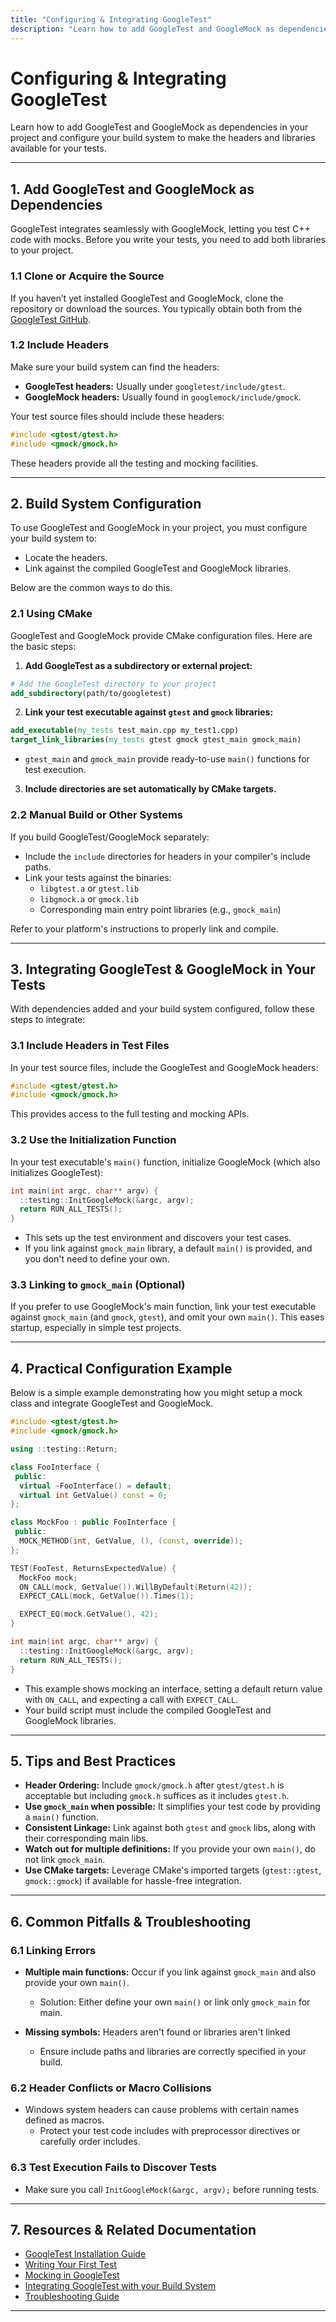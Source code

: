 ```yaml
---
title: "Configuring & Integrating GoogleTest"
description: "Learn how to add GoogleTest and GoogleMock as dependencies in your project and configure your build system to make the headers and libraries available for your tests."
---
```


# Configuring & Integrating GoogleTest

Learn how to add GoogleTest and GoogleMock as dependencies in your project and configure your build system to make the headers and libraries available for your tests.

---

## 1. Add GoogleTest and GoogleMock as Dependencies

GoogleTest integrates seamlessly with GoogleMock, letting you test C++ code with mocks. Before you write your tests, you need to add both libraries to your project.

### 1.1 Clone or Acquire the Source

If you haven’t yet installed GoogleTest and GoogleMock, clone the repository or download the sources. You typically obtain both from the [GoogleTest GitHub](https://github.com/google/googletest).

### 1.2 Include Headers

Make sure your build system can find the headers:

- **GoogleTest headers:** Usually under `googletest/include/gtest`.
- **GoogleMock headers:** Usually found in `googlemock/include/gmock`.

Your test source files should include these headers:

```cpp
#include <gtest/gtest.h>
#include <gmock/gmock.h>
```

These headers provide all the testing and mocking facilities.

---

## 2. Build System Configuration

To use GoogleTest and GoogleMock in your project, you must configure your build system to:

- Locate the headers.
- Link against the compiled GoogleTest and GoogleMock libraries.

Below are the common ways to do this.

### 2.1 Using CMake

GoogleTest and GoogleMock provide CMake configuration files. Here are the basic steps:

1. **Add GoogleTest as a subdirectory or external project:**

```cmake
# Add the GoogleTest directory to your project
add_subdirectory(path/to/googletest)
```

2. **Link your test executable against `gtest` and `gmock` libraries:**

```cmake
add_executable(my_tests test_main.cpp my_test1.cpp)
target_link_libraries(my_tests gtest gmock gtest_main gmock_main)
```

- `gtest_main` and `gmock_main` provide ready-to-use `main()` functions for test execution.

3. **Include directories are set automatically by CMake targets.**

### 2.2 Manual Build or Other Systems

If you build GoogleTest/GoogleMock separately:

- Include the `include` directories for headers in your compiler's include paths.
- Link your tests against the binaries:
  - `libgtest.a` or `gtest.lib` 
  - `libgmock.a` or `gmock.lib`
  - Corresponding main entry point libraries (e.g., `gmock_main`)

Refer to your platform's instructions to properly link and compile.

---

## 3. Integrating GoogleTest & GoogleMock in Your Tests

With dependencies added and your build system configured, follow these steps to integrate:

### 3.1 Include Headers in Test Files

In your test source files, include the GoogleTest and GoogleMock headers:

```cpp
#include <gtest/gtest.h>
#include <gmock/gmock.h>
```

This provides access to the full testing and mocking APIs.

### 3.2 Use the Initialization Function

In your test executable's `main()` function, initialize GoogleMock (which also initializes GoogleTest):

```cpp
int main(int argc, char** argv) {
  ::testing::InitGoogleMock(&argc, argv);
  return RUN_ALL_TESTS();
}
```

- This sets up the test environment and discovers your test cases.
- If you link against `gmock_main` library, a default `main()` is provided, and you don't need to define your own.

### 3.3 Linking to `gmock_main` (Optional)

If you prefer to use GoogleMock's main function, link your test executable against `gmock_main` (and `gmock`, `gtest`), and omit your own `main()`. This eases startup, especially in simple test projects.

---

## 4. Practical Configuration Example

Below is a simple example demonstrating how you might setup a mock class and integrate GoogleTest and GoogleMock.

```cpp
#include <gtest/gtest.h>
#include <gmock/gmock.h>

using ::testing::Return;

class FooInterface {
 public:
  virtual ~FooInterface() = default;
  virtual int GetValue() const = 0;
};

class MockFoo : public FooInterface {
 public:
  MOCK_METHOD(int, GetValue, (), (const, override));
};

TEST(FooTest, ReturnsExpectedValue) {
  MockFoo mock;
  ON_CALL(mock, GetValue()).WillByDefault(Return(42));
  EXPECT_CALL(mock, GetValue()).Times(1);

  EXPECT_EQ(mock.GetValue(), 42);
}

int main(int argc, char** argv) {
  ::testing::InitGoogleMock(&argc, argv);
  return RUN_ALL_TESTS();
}
```

- This example shows mocking an interface, setting a default return value with `ON_CALL`, and expecting a call with `EXPECT_CALL`.
- Your build script must include the compiled GoogleTest and GoogleMock libraries.

---

## 5. Tips and Best Practices

- **Header Ordering:** Include `gmock/gmock.h` after `gtest/gtest.h` is acceptable but including `gmock.h` suffices as it includes `gtest.h`.
- **Use `gmock_main` when possible:** It simplifies your test code by providing a `main()` function.
- **Consistent Linkage:** Link against both `gtest` and `gmock` libs, along with their corresponding main libs.
- **Watch out for multiple definitions:** If you provide your own `main()`, do not link `gmock_main`.
- **Use CMake targets:** Leverage CMake's imported targets (`gtest::gtest`, `gmock::gmock`) if available for hassle-free integration.

---

## 6. Common Pitfalls & Troubleshooting

### 6.1 Linking Errors

- **Multiple main functions:** Occur if you link against `gmock_main` and also provide your own `main()`.
  - Solution: Either define your own `main()` or link only `gmock_main` for main.

- **Missing symbols:** Headers aren't found or libraries aren't linked
  - Ensure include paths and libraries are correctly specified in your build.

### 6.2 Header Conflicts or Macro Collisions

- Windows system headers can cause problems with certain names defined as macros.
  - Protect your test code includes with preprocessor directives or carefully order includes.

### 6.3 Test Execution Fails to Discover Tests

- Make sure you call `InitGoogleMock(&argc, argv);` before running tests.

---

## 7. Resources & Related Documentation

- [GoogleTest Installation Guide](../setup-prerequisites/installation-platforms)
- [Writing Your First Test](../first-run-usage/writing-first-test)
- [Mocking in GoogleTest](../../reference/mocking.md)
- [Integrating GoogleTest with your Build System](../../guides/integration-and-real-world-scenarios/integrating-with-build-systems)
- [Troubleshooting Guide](../first-run-usage/troubleshooting-quick-validation)

---